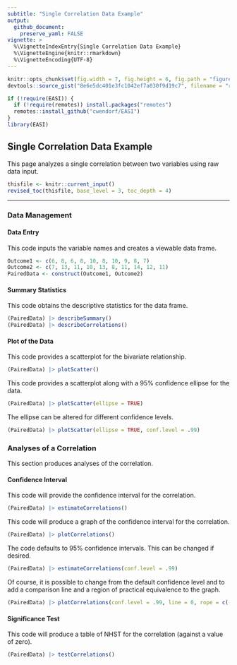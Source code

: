 ```yaml
---
subtitle: "Single Correlation Data Example"
output:
  github_document:
    preserve_yaml: FALSE
vignette: >
  %\VignetteIndexEntry{Single Correlation Data Example}
  %\VignetteEngine{knitr::rmarkdown}
  %\VignetteEncoding{UTF-8}
---
```


```r
knitr::opts_chunk$set(fig.width = 7, fig.height = 6, fig.path = "figures/", echo = TRUE, warning = FALSE, message = FALSE)
devtools::source_gist("8e6e5dc401e3fc1042ef7a030f9d19c7", filename = "revised_toc.R")
```

```r
if (!require(EASI)) {
  if (!require(remotes)) install.packages("remotes")
  remotes::install_github("cwendorf/EASI")
}
library(EASI)
```

## Single Correlation Data Example

This page analyzes a single correlation between two variables using raw data input.

```r
thisfile <- knitr::current_input()
revised_toc(thisfile, base_level = 3, toc_depth = 4)
```

---

### Data Management

#### Data Entry

This code inputs the variable names and creates a viewable data frame.
```r
Outcome1 <- c(6, 8, 6, 8, 10, 8, 10, 9, 8, 7)
Outcome2 <- c(7, 13, 11, 10, 13, 8, 11, 14, 12, 11)
PairedData <- construct(Outcome1, Outcome2)
```

#### Summary Statistics

This code obtains the descriptive statistics for the data frame.
```r
(PairedData) |> describeSummary()
(PairedData) |> describeCorrelations()
```

#### Plot of the Data

This code provides a scatterplot for the bivariate relationship.
```r
(PairedData) |> plotScatter()
```

This code provides a scatterplot along with a 95% confidence ellipse for the data.
```r
(PairedData) |> plotScatter(ellipse = TRUE)
```

The ellipse can be altered for different confidence levels.
```r
(PairedData) |> plotScatter(ellipse = TRUE, conf.level = .99)
```

### Analyses of a Correlation

This section produces analyses of the correlation.

#### Confidence Interval

This code will provide the confidence interval for the correlation.
```r
(PairedData) |> estimateCorrelations()
```

This code will produce a graph of the confidence interval for the correlation.
```r
(PairedData) |> plotCorrelations()
```

The code defaults to 95% confidence intervals. This can be changed if desired.
```r
(PairedData) |> estimateCorrelations(conf.level = .99)
```

Of course, it is possible to change from the default confidence level and to add a comparison line and a region of practical equivalence to the graph.
```r
(PairedData) |> plotCorrelations(conf.level = .99, line = 0, rope = c(-.2, .2))
```

#### Significance Test

This code will produce a table of NHST for the correlation (against a value of zero).
```r
(PairedData) |> testCorrelations()
```
